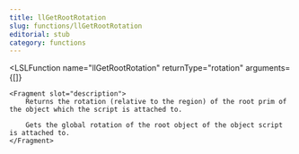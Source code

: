 ```yaml
---
title: llGetRootRotation
slug: functions/llGetRootRotation
editorial: stub
category: functions
---
```


<LSLFunction
	name="llGetRootRotation"
	returnType="rotation"
	arguments={[]}
>
	<Fragment slot="description">
		Returns the rotation (relative to the region) of the root prim of the object which the script is attached to.
		
		Gets the global rotation of the root object of the object script is attached to.
	</Fragment>
</LSLFunction>
